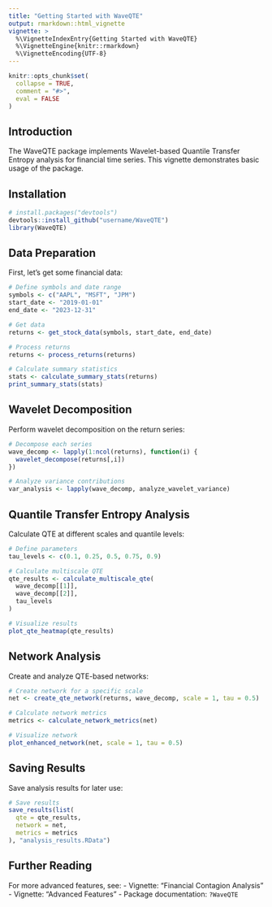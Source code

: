 ```yaml
---
title: "Getting Started with WaveQTE"
output: rmarkdown::html_vignette
vignette: >
  %\VignetteIndexEntry{Getting Started with WaveQTE}
  %\VignetteEngine{knitr::rmarkdown}
  %\VignetteEncoding{UTF-8}
---
```


```r
knitr::opts_chunk$set(
  collapse = TRUE,
  comment = "#>",
  eval = FALSE
)
```

## Introduction

The WaveQTE package implements Wavelet-based Quantile Transfer Entropy analysis for financial time series. This vignette demonstrates basic usage of the package.

## Installation

```r
# install.packages("devtools")
devtools::install_github("username/WaveQTE")
library(WaveQTE)
```

## Data Preparation

First, let's get some financial data:

```r
# Define symbols and date range
symbols <- c("AAPL", "MSFT", "JPM")
start_date <- "2019-01-01"
end_date <- "2023-12-31"

# Get data
returns <- get_stock_data(symbols, start_date, end_date)

# Process returns
returns <- process_returns(returns)

# Calculate summary statistics
stats <- calculate_summary_stats(returns)
print_summary_stats(stats)
```

## Wavelet Decomposition

Perform wavelet decomposition on the return series:

```r
# Decompose each series
wave_decomp <- lapply(1:ncol(returns), function(i) {
  wavelet_decompose(returns[,i])
})

# Analyze variance contributions
var_analysis <- lapply(wave_decomp, analyze_wavelet_variance)
```

## Quantile Transfer Entropy Analysis

Calculate QTE at different scales and quantile levels:

```r
# Define parameters
tau_levels <- c(0.1, 0.25, 0.5, 0.75, 0.9)

# Calculate multiscale QTE
qte_results <- calculate_multiscale_qte(
  wave_decomp[[1]], 
  wave_decomp[[2]], 
  tau_levels
)

# Visualize results
plot_qte_heatmap(qte_results)
```

## Network Analysis

Create and analyze QTE-based networks:

```r
# Create network for a specific scale
net <- create_qte_network(returns, wave_decomp, scale = 1, tau = 0.5)

# Calculate network metrics
metrics <- calculate_network_metrics(net)

# Visualize network
plot_enhanced_network(net, scale = 1, tau = 0.5)
```

## Saving Results

Save analysis results for later use:

```r
# Save results
save_results(list(
  qte = qte_results,
  network = net,
  metrics = metrics
), "analysis_results.RData")
```

## Further Reading

For more advanced features, see:
- Vignette: "Financial Contagion Analysis"
- Vignette: "Advanced Features"
- Package documentation: `?WaveQTE`
